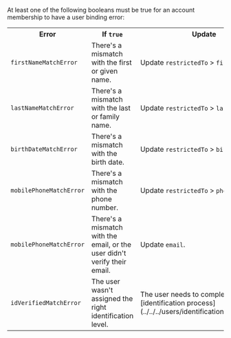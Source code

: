 At least one of the following booleans must be true for an account membership to have a user binding error:

<table>
  <tr>
    <th>Error</th>
    <th>If <code>true</code></th>
    <th>Update</th>
  </tr>
  <tr>
    <td><code>firstNameMatchError</code></td>
    <td>There's a mismatch with the first or given name.</td>
    <td>Update <code>restrictedTo</code> > <code>firstName</code>.</td>
  </tr>
  <tr>
    <td><code>lastNameMatchError</code></td>
    <td>There's a mismatch with the last or family name.</td>
    <td>Update <code>restrictedTo</code> > <code>lastName</code>.</td>
  </tr>
  <tr>
    <td><code>birthDateMatchError</code></td>
    <td>There's a mismatch with the birth date.</td>
    <td>Update <code>restrictedTo</code> > <code>birthDate</code>.</td>
  </tr>
  <tr>
    <td><code>mobilePhoneMatchError</code></td>
    <td>There's a mismatch with the phone number.</td>
    <td>Update <code>restrictedTo</code> > <code>phoneNumber</code>.</td>
  </tr>
  <tr>
    <td><code>mobilePhoneMatchError</code></td>
    <td>There's a mismatch with the email, or the user didn't verify their email.</td>
    <td>Update <code>email</code>.</td>
  </tr>
  <tr>
    <td><code>idVerifiedMatchError</code></td>
    <td>The user wasn't assigned the right identification level.</td>
    <td>The user needs to complete another [identification process](../../../users/identifications/index.mdx).</td>
  </tr>
</table>